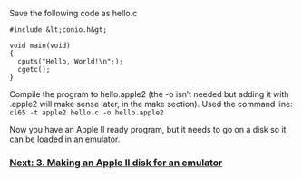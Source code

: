 Save the following code as hello.c

<pre>#include &lt;conio.h&gt;  

void main(void)  
{  
  cputs("Hello, World!\n";);  
  cgetc();  
}</pre>
Compile the program to hello.apple2 (the -o isn’t needed but adding it with .apple2 will make sense later, in the make section). Used the command line: <code>cl65 -t apple2 hello.c -o hello.apple2</code>

Now you have an Apple II ready program, but it needs to go on a disk so it can be loaded in an emulator.

=== [https://github.com/cc65/wiki/wiki/Apple-II-3.-Making-an-Apple-II-disk-for-an-emulator Next: 3. Making an Apple II disk for an emulator] ===
